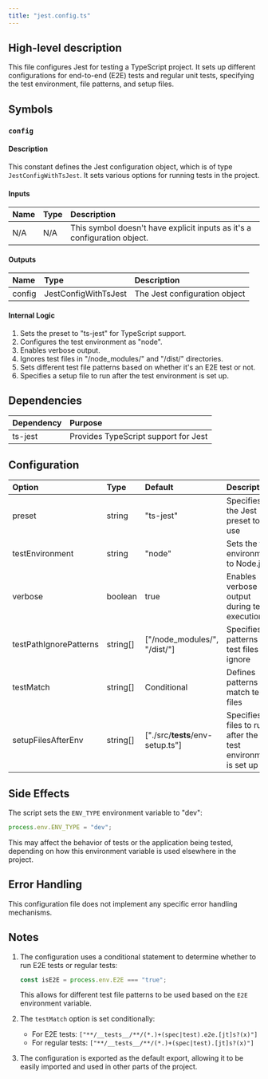 ```yaml
---
title: "jest.config.ts"
---
```


## High-level description
This file configures Jest for testing a TypeScript project. It sets up different configurations for end-to-end (E2E) tests and regular unit tests, specifying the test environment, file patterns, and setup files.

## Symbols

### `config`
#### Description
This constant defines the Jest configuration object, which is of type `JestConfigWithTsJest`. It sets various options for running tests in the project.

#### Inputs
| Name | Type | Description |
|:-----|:-----|:------------|
| N/A | N/A | This symbol doesn't have explicit inputs as it's a configuration object. |

#### Outputs
| Name | Type | Description |
|:-----|:-----|:------------|
| config | JestConfigWithTsJest | The Jest configuration object |

#### Internal Logic
1. Sets the preset to "ts-jest" for TypeScript support.
2. Configures the test environment as "node".
3. Enables verbose output.
4. Ignores test files in "/node_modules/" and "/dist/" directories.
5. Sets different test file patterns based on whether it's an E2E test or not.
6. Specifies a setup file to run after the test environment is set up.

## Dependencies
| Dependency | Purpose |
|:-----------|:--------|
| ts-jest | Provides TypeScript support for Jest |

## Configuration
| Option | Type | Default | Description |
|:-------|:-----|:--------|:------------|
| preset | string | "ts-jest" | Specifies the Jest preset to use |
| testEnvironment | string | "node" | Sets the test environment to Node.js |
| verbose | boolean | true | Enables verbose output during test execution |
| testPathIgnorePatterns | string[] | ["/node_modules/", "/dist/"] | Specifies patterns for test files to ignore |
| testMatch | string[] | Conditional | Defines patterns to match test files |
| setupFilesAfterEnv | string[] | ["./src/__tests__/env-setup.ts"] | Specifies files to run after the test environment is set up |

## Side Effects
The script sets the `ENV_TYPE` environment variable to "dev":
```typescript
process.env.ENV_TYPE = "dev";
```

This may affect the behavior of tests or the application being tested, depending on how this environment variable is used elsewhere in the project.

## Error Handling
This configuration file does not implement any specific error handling mechanisms.

## Notes
1. The configuration uses a conditional statement to determine whether to run E2E tests or regular tests:
   ```typescript
   const isE2E = process.env.E2E === "true";
   ```
   This allows for different test file patterns to be used based on the `E2E` environment variable.

2. The `testMatch` option is set conditionally:
   - For E2E tests: `["**/__tests__/**/(*.)+(spec|test).e2e.[jt]s?(x)"]`
   - For regular tests: `["**/__tests__/**/(*.)+(spec|test).[jt]s?(x)"]`

3. The configuration is exported as the default export, allowing it to be easily imported and used in other parts of the project.